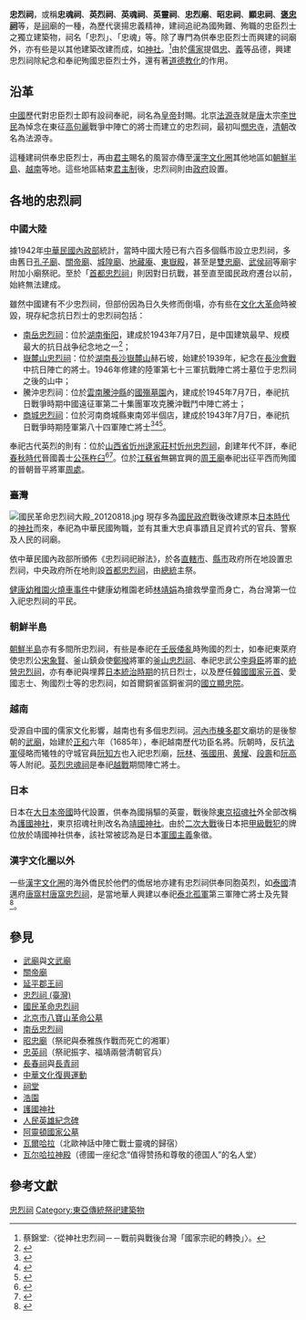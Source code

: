 {{Infobox East Asian
|title=忠烈祠
|tablewidth=
|color=
|fontcolor=
|background=
|logo=
|logowidth=
|img=National_Martyrs_Shrine_(0724).JPG
|imgwidth=200px
|caption=[[國民革命忠烈祠|國民革命忠烈祠]]（[[台北市|台北]][[圓山|圓山]]）
|sort=
<!-- 中文 -->
|chinesetitle=
|chinese=忠烈祠
|tradchi=忠烈祠
|simpchi=忠烈祠
|zhuyin=
|pinyin=
|typy=
|wg=
|chinesetext=
<!-- 韓文 -->
|koreantitle=
|context=
|hangul=충렬사
|hanja=忠烈祠
|rr=Chungnyeolsa（南）<br/>Chungryeolsa（北）
|mr=Ch'ungnyŏlsa（南）<br/>Ch'ungryŏlsa（北）
|koreantext=
<!-- 韓文舊稱 -->
|koreantitle2=
|context2=
|hangul2=
|hanja2=
|rr2=
|mr2=
|koreantext2=
<!-- 日文 -->
|japanesetitle=
|kanji=
|kana=
|kanahist=
|hiragana=
|katakana=
|shinjitai=
|kyujitai=
|romaji=
|hepburn=
|japanesetext=
<!-- 日文舊稱 -->
|japanesetitle2=
|kanji2=
|kana2=
|kanahist2=
|hiragana2=
|katakana2=
|shinjitai2=
|kyujitai2=
|romaji2=
|hepburn2=
|japanesetext2=
<!-- 越南文 -->
|vietnamesetitle=
|vietnamese=Trung Liệt Từ
|chunom=
|hantu=
|hannom=忠烈祠
|vietnamesetext=
<!-- 滿文 -->
|manchutitle=滿文「昭忠祠」
|manchu=ᡨᠣᠨᡩᠣ ᠪᡝ<br /> ᡳᠯᡝᡨᡠᠯᡝᡥᡝ<br /> ᠵᡠᡴᡨᡝᠨ
|mollendorff=tondo be iletulehe jukten
|abkai=tondo-be iletulehe jukten
<!-- 其他地區名稱 -->
|othertitle=
|field1=
|content1=
|field2=
|content2=
|field3=
|content3=
|othertext=
}}

'''忠烈祠'''，或稱'''忠魂祠'''、'''英烈祠'''、'''英魂祠'''、'''英靈祠'''、'''忠烈廟'''、'''昭忠祠'''、'''顯忠祠'''、'''[[褒忠祠|褒忠祠]]'''等，是[[祠|祠]]廟的一種，為歷代褒揚忠義精神，建祠追祀為國殉難、殉職的忠臣烈士之獨立建築物，祠名「忠烈」、「忠魂」等。除了專門為供奉忠臣烈士而興建的祠廟外，亦有些是以其他建築改建而成，如[[神社|神社]]。<ref>蔡錦堂:〈從神社忠烈祠－－戰前與戰後台灣「國家宗祀的轉換」〉。</ref>由於[[儒家|儒家]]提倡[[忠|忠]]、[[義|義]]等品德，興建忠烈祠除紀念和奉祀殉國忠臣烈士外，還有著[[道德|道德]][[教化|教化]]的作用。

== 沿革 ==
[[中國|中國]]歷代對忠臣烈士即有設祠奉祀，祠名為[[皇帝|皇帝]]封賜。北京[[法源寺|法源寺]]就是[[唐|唐]]太宗[[李世民|李世民]]為悼念在東征[[高句麗|高句麗]]戰爭中陣亡的將士而建立的忠烈祠，最初叫[[憫忠寺|憫忠寺]]，[[清朝|清朝]]改名為法源寺。

這種建祠供奉忠臣烈士，再由[[君主|君主]]賜名的風習亦傳至[[漢字文化圈|漢字文化圈]]其他地區如[[朝鮮半島|朝鮮半島]]、[[越南|越南]]等地。這些地區結束[[君主制|君主制]]後，忠烈祠則由[[政府|政府]]設置。

== 各地的忠烈祠 ==
=== 中國大陸 ===
{{see also|南岳忠烈祠}}

據1942年[[中華民國內政部|中華民國內政部]]統計，當時中國大陸已有六百多個縣市設立忠烈祠，多由舊日[[孔子廟|孔子廟]]、[[關帝廟|關帝廟]]、[[城隍廟|城隍廟]]、[[地藏庵|地藏庵]]、[[東嶽殿|東嶽殿]]，甚至是[[雙忠廟|雙忠廟]]、[[武侯祠|武侯祠]]等廟宇附加小廟祭祀。至於「[[首都忠烈祠|首都忠烈祠]]」則因對日抗戰，甚至直至國民政府遷台以前，始終無法建成。

雖然中國建有不少忠烈祠，但部份因為日久失修而倒塌，亦有些在[[文化大革命|文化大革命]]時被毀，現存紀念抗日烈士的忠烈祠包括：
*[[南岳忠烈祠|南岳忠烈祠]]：位於[[湖南|湖南]][[衡阳|衡阳]]，建成於1943年7月7日，是中国建筑最早、规模最大的抗日战争纪念地之一<ref>{{Cite news|url=http://www.chinanews.com/df/2014/09-03/6558156.shtml|title=湖南南岳忠烈祠隆重纪念抗战胜利69周年|last=李|first=俊杰|date=2014年9月3日|work=中国新闻网|accessdate=|archive-date=2020年11月16日|archive-url=https://web.archive.org/web/20201116064658/http://www.chinanews.com/df/2014/09-03/6558156.shtml|dead-url=no}}</ref>；
*[[嶽麓山忠烈祠|嶽麓山忠烈祠]]：位於[[湖南|湖南]][[長沙|長沙]][[嶽麓山|嶽麓山]]赫石坡，始建於1939年，紀念在[[長沙會戰|長沙會戰]]中抗日陣亡的將士。1946年修建的陸軍第七十三軍抗戰陣亡將士墓位于忠烈祠之後的山中；
*騰沖忠烈祠：位於[[雲南|雲南]][[騰沖縣|騰沖縣]]的[[國殤墓園|國殤墓園]]內，建成於1945年7月7日，奉祀抗日戰爭時期中國遠征軍第二十集團軍攻克騰沖戰鬥中陣亡將士；
*[[商城忠烈祠|商城忠烈祠]]：位於河南商城縣東南郊半個店，建成於1943年7月7日，奉祀抗日戰爭時期陸軍第八十四軍陣亡將士<ref>{{cite web|author=回到最初|title=﹝商城文物﹞——陆军第八十四军忠烈祠|date=2007-02-19|publisher=緣在商城論壇|url=http://bbs.deey.cn/thread-2777-1-5.html|access-date=2009-03-25|archive-date=2020-04-28|archive-url=https://web.archive.org/web/20200428151436/http://bbs.deey.cn/thread-2777-1-5.html|dead-url=no}}</ref><ref>{{cite web|author=代炳先|title=拜谒商城忠烈祠（视频）|date=2008-02-20|publisher=緣在商城論壇|url=http://bbs.deey.cn/thread-15563-1-5.html|access-date=2009-03-25|archive-date=2020-04-28|archive-url=https://web.archive.org/web/20200428151441/http://bbs.deey.cn/thread-15563-1-5.html|dead-url=no}}</ref><ref>{{cite web|author=咕咕奇|title=河南省商城县桂军84军忠烈祠历史和战绩|date=2008-07-12|publisher=時空博客|url=http://blog.gxsky.com/blog_view_570335.html|access-date=2009-03-25|archive-date=2020-04-28|archive-url=https://web.archive.org/web/20200428151454/http://blog.gxsky.com/blog_view_570335.html|dead-url=no}}</ref>。

奉祀古代英烈的則有：位於[[山西省|山西省]][[忻州|忻州]][[逯家莊村|逯家莊村]][[忻州忠烈祠|忻州忠烈祠]]，創建年代不詳，奉祀[[春秋時代|春秋時代]]晉國義士[[公孫杵臼|公孫杵臼]]<ref>{{cite web|author=逯家庄党总支村委会|title=逯家庄总体规划总说明|publisher=山西省农业生产力促进中心|url=http://www.noce.com.cn/lujiazhuang/subnet.asp?id=21|date=2007年3月|access-date=2009-03-25|archive-date=2019-06-08|archive-url=https://web.archive.org/web/20190608065749/http://www.noce.com.cn/lujiazhuang/subnet.asp?id=21|dead-url=yes}}</ref><ref>{{cite web|title=逯家庄村忠烈祠|publisher=山西省农业生产力促进中心|date=2007-06-25|url=http://www.noce.com.cn/lujiazhuang/product.asp?id=16|access-date=2009-03-25|archive-date=2019-06-11|archive-url=https://web.archive.org/web/20190611000058/http://www.noce.com.cn/lujiazhuang/product.asp?id=16|dead-url=yes}}</ref>。位於[[江蘇省|江蘇省]]無錫宜興的[[周王廟|周王廟]]奉祀出征平西而殉國的晉朝晉平將軍[[周處|周處]]。

=== 臺灣 ===
[[File:國民革命忠烈祠大殿_20120818.jpg|thumb]]
{{main|忠烈祠 (臺灣)}}
現存多為[[國民政府|國民政府]]戰後改建原本[[台灣日治時期|日本時代]]的[[神社|神社]]而來，奉祀為中華民國殉職，並有其重大忠貞事蹟且足資衿式的官兵、警察及人民的祠廟。

依中華民國內政部所頒佈《忠烈祠祀辦法》，於各[[直轄市|直轄市]]、[[縣|縣]][[市|市]]政府所在地設置忠烈祠，中央政府所在地則設[[首都忠烈祠|首都忠烈祠]]，由[[中華民國總統|總統]]主祭。

[[健康幼稚園火燒車事件|健康幼稚園火燒車事件]]中健康幼稚園老師[[林靖娟|林靖娟]]為搶救學童而身亡，為台灣第一位入祀忠烈祠的平民。

=== 朝鮮半島 ===
[[朝鮮半島|朝鮮半島]]亦有多間所忠烈祠，有些是奉祀在[[壬辰倭亂|壬辰倭亂]]時殉國的烈士，如奉祀東萊府使忠烈公[[宋象賢|宋象賢]]、釜山鎮僉使[[鄭撥|鄭撥]]將軍的[[釜山忠烈祠|釜山忠烈祠]]、奉祀忠武公[[李舜臣_(朝鮮)|李舜臣]]將軍的[[統營忠烈祠|統營忠烈祠]]，亦有奉祀與埋葬[[朝鮮日治時期|日本統治時期]]的抗日烈士，以及歷任[[韓國總統|韓國國家元首]]、愛國志士、殉國烈士等的忠烈祠，如首爾銅雀區銅雀洞的[[國立首爾顯忠院|國立顯忠院]]。

=== 越南 ===
受源自中國的儒家文化影響，越南也有多個忠烈祠。[[河內市|河內市]][[棟多郡|棟多郡]]文廟坊{{link-vi|阮勸庯|Nguyễn Khuyến (phố Hà Nội)}}的{{link-vi|忠烈廟 (越南)|Trung Liệt miếu (Hà Nội)|忠烈廟}}是後黎朝的[[武廟|武廟]]，始建於[[正和_(越南)|正和]]六年（1685年），奉祀越南歷代功臣名將。阮朝時，反抗[[法軍|法軍]]侵略而犧牲的守城官員[[阮知方|阮知方]]也入祀忠烈廟，[[阮林|阮林]]、[[張國用|張國用]]、[[黄耀|黄耀]]、[[段壽|段壽]]和[[阮高_(阮朝)|阮高]]等人附祀。[[英烈忠魂祠|英烈忠魂祠]]是奉祀[[越戰|越戰]]期間陣亡將士。

=== 日本 ===
{{main|招魂社|護國神社|靖國神社}}
日本在[[大日本帝國|大日本帝國]]時代設置{{link-ja|招魂社|招魂社}}，供奉為國捐驅的英靈，戰後除[[東京招魂社|東京招魂社]]外全部改稱為[[護國神社|護國神社]]，東京招魂社則改名為[[靖國神社|靖國神社]]。由於[[二次大戰|二次大戰]]後日本把[[甲級戰犯|甲級戰犯]]的牌位放於靖國神社供奉，該社常被認為是日本[[軍國主義|軍國主義]]象徵。

=== 漢字文化圈以外 ===
一些[[漢字文化圈|漢字文化圈]]的海外僑民於他們的僑居地亦建有忠烈祠供奉同胞英烈，如[[泰國|泰國]]清邁府[[唐窩|唐窩村]][[唐窩忠烈祠|唐窩忠烈祠]]，是當地華人興建以奉祀[[泰北孤軍|泰北孤軍]]第三軍陣亡將士及先賢<ref>{{cite web|title=2008第二屆泰北中華文化藝術節訪問活動|publisher=臺灣世界青年志工協會|accessdate=2008-12-17|url=http://tw.myblog.yahoo.com/twyva-twyva/article?mid=14770&prev=15218&next=13422&l=f&fid=40|deadurl=yes|archiveurl=https://archive.is/20120716140632/http://tw.myblog.yahoo.com/twyva-twyva/article?mid=14770&prev=15218&next=13422&l=f&fid=40|archivedate=2012-07-16}}</ref>。

== 參見 ==
* [[武廟|武廟]]與[[文武廟|文武廟]]
* [[關帝廟|關帝廟]]
* [[延平郡王祠|延平郡王祠]]
* [[忠烈祠_(臺灣)|忠烈祠 (臺灣)]]
* [[國民革命忠烈祠|國民革命忠烈祠]]
* [[北京市八寶山革命公墓|北京市八寶山革命公墓]]
* [[南岳忠烈祠|南岳忠烈祠]]
* [[昭忠廟|昭忠廟]]（祭祀與泰雅族作戰而死亡的湘軍）
* [[忠英祠|忠英祠]]（祭祀振字、福靖兩營清朝官兵）
* [[長春祠|長春祠]]與[[長青祠|長青祠]]
* [[中華文化復興運動|中華文化復興運動]]
* [[祠堂|祠堂]]
* [[浩園|浩園]]
* [[護國神社|護國神社]]
* [[人民英雄紀念碑|人民英雄紀念碑]]
* [[阿靈頓國家公墓|阿靈頓國家公墓]]
* [[瓦爾哈拉|瓦爾哈拉]]（北歐神話中陣亡戰士靈魂的歸宿）
* [[瓦尔哈拉神殿|瓦尔哈拉神殿]]（德國一座纪念“值得赞扬和尊敬的德国人”的名人堂）

== 參考文獻 ==
{{Reflist|30em}}

[[Category:忠烈祠|]]
[[Category:東亞傳統祭祀建築物|Category:東亞傳統祭祀建築物]]